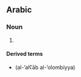 ==Arabic==

===Noun===
{{head|ar|plural|head=ألعاب|tr=’alʕāb}}

# {{plural of|لعب|lang=ar|nocat=1}}

====Derived terms====
*{{l|ar|الألعاب الأولمبية}} (al-’alʕāb al-’olombíyya)